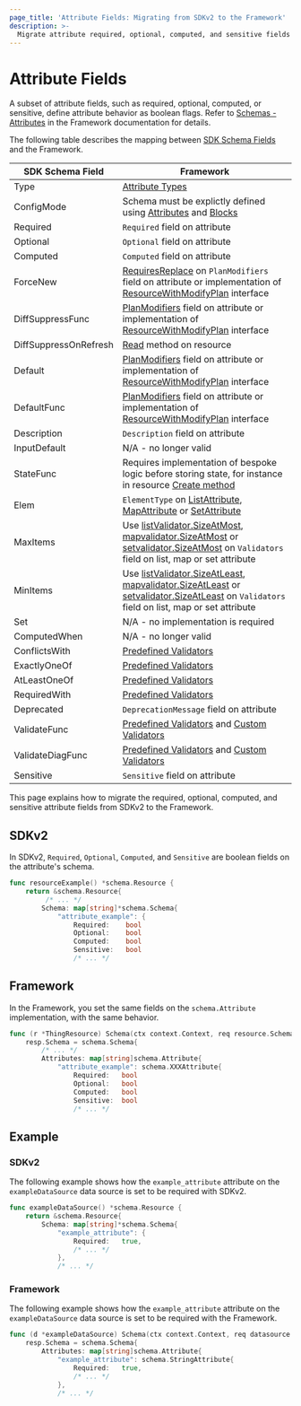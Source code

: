 ```yaml
---
page_title: 'Attribute Fields: Migrating from SDKv2 to the Framework'
description: >-
  Migrate attribute required, optional, computed, and sensitive fields from SDKv2 to the plugin Framework
---
```


# Attribute Fields

A subset of attribute fields, such as required, optional, computed, or sensitive, define attribute behavior as boolean flags. Refer to
[Schemas - Attributes](/plugin/framework/handling-data/schemas#required) in the Framework documentation for details.

The following table describes the mapping between [SDK Schema Fields](https://pkg.go.dev/github.com/hashicorp/terraform-plugin-sdk/helper/schema#Schema) and the Framework.

| SDK Schema Field      | Framework                                                                                                                                                                                                                                                                                                                                                                                                                                                              |
|-----------------------|------------------------------------------------------------------------------------------------------------------------------------------------------------------------------------------------------------------------------------------------------------------------------------------------------------------------------------------------------------------------------------------------------------------------------------------------------------------------|
| Type                  | [Attribute Types](/plugin/framework/migrating/attributes-blocks/types)                                                                                                                                                                                                                                                                                                                                                                                                 |
| ConfigMode            | Schema must be explictly defined using [Attributes](/plugin/framework/migrating/attributes-blocks/attribute-schema) and [Blocks](/plugin/framework/migrating/attributes-blocks/blocks)                                                                                                                                                                                                                                                                                 |
| Required              | `Required` field on attribute                                                                                                                                                                                                                                                                                                                                                                                                                                          |
| Optional              | `Optional` field on attribute                                                                                                                                                                                                                                                                                                                                                                                                                                          |
| Computed              | `Computed` field on attribute                                                                                                                                                                                                                                                                                                                                                                                                                                          |
| ForceNew              | [RequiresReplace](/plugin/framework/migrating/attributes-blocks/force-new) on `PlanModifiers` field on attribute or implementation of [ResourceWithModifyPlan](/plugin/framework/migrating/resources/plan-modification#framework) interface                                                                                                                                                                                                                            |
| DiffSuppressFunc      | [PlanModifiers](/framework/migrating/resources/plan-modification#framework) field on attribute or implementation of [ResourceWithModifyPlan](/plugin/framework/migrating/resources/plan-modification#framework) interface                                                                                                                                                                                                                                              |
| DiffSuppressOnRefresh | [Read](/plugin/framework/migrating/resources/crud) method on resource                                                                                                                                                                                                                                                                                                                                                                                                  |
| Default               | [PlanModifiers](/framework/migrating/resources/plan-modification#framework) field on attribute or implementation of [ResourceWithModifyPlan](/plugin/framework/migrating/resources/plan-modification#framework) interface                                                                                                                                                                                                                                              |
| DefaultFunc           | [PlanModifiers](/framework/migrating/resources/plan-modification#framework) field on attribute or implementation of [ResourceWithModifyPlan](/plugin/framework/migrating/resources/plan-modification#framework) interface                                                                                                                                                                                                                                              |
| Description           | `Description` field on attribute                                                                                                                                                                                                                                                                                                                                                                                                                                       |
| InputDefault          | N/A - no longer valid |
| StateFunc             | Requires implementation of bespoke logic before storing state, for instance in resource [Create method](plugin/framework/migrating/resources/crud#framework-1)                                                                                                                                                                                                                                                                                                         |
| Elem                  | `ElementType` on [ListAttribute](/plugin/framework/migrating/attributes-blocks/types), [MapAttribute](/plugin/framework/migrating/attributes-blocks/types) or [SetAttribute](/plugin/framework/migrating/attributes-blocks/types)                                                                                                                                                                                                                                      |
| MaxItems              | Use [listValidator.SizeAtMost](https://pkg.go.dev/github.com/hashicorp/terraform-plugin-framework-validators/listvalidator#SizeAtMost), [mapvalidator.SizeAtMost](https://pkg.go.dev/github.com/hashicorp/terraform-plugin-framework-validators/mapvalidator#SizeAtMost) or [setvalidator.SizeAtMost](https://pkg.go.dev/github.com/hashicorp/terraform-plugin-framework-validators/setvalidator#SizeAtMost) on `Validators` field on list, map or set attribute       |
| MinItems              | Use [listValidator.SizeAtLeast](https://pkg.go.dev/github.com/hashicorp/terraform-plugin-framework-validators/listvalidator#SizeAtLeast), [mapvalidator.SizeAtLeast](https://pkg.go.dev/github.com/hashicorp/terraform-plugin-framework-validators/mapvalidator#SizeAtLeast) or [setvalidator.SizeAtLeast](https://pkg.go.dev/github.com/hashicorp/terraform-plugin-framework-validators/setvalidator#SizeAtLeast) on `Validators` field on list, map or set attribute |
| Set                   | N/A - no implementation is required                                                                                                                                                                                                                                                                                                                                                                                                                                    |                                                                                                                                                                                                                                                                                                                                                                                                                                                                   |
| ComputedWhen          | N/A - no longer valid |
| ConflictsWith         | [Predefined Validators](/plugin/framework/migrating/attributes-blocks/validators-predefined)                                                                                                                                                                                                                                                                                                                                                                           |
| ExactlyOneOf          | [Predefined Validators](/plugin/framework/migrating/attributes-blocks/validators-predefined)                                                                                                                                                                                                                                                                                                                                                                           |
| AtLeastOneOf          | [Predefined Validators](/plugin/framework/migrating/attributes-blocks/validators-predefined)                                                                                                                                                                                                                                                                                                                                                                           |
| RequiredWith          | [Predefined Validators](/plugin/framework/migrating/attributes-blocks/validators-predefined)                                                                                                                                                                                                                                                                                                                                                                           |
| Deprecated            | `DeprecationMessage` field on attribute                                                                                                                                                                                                                                                                                                                                                                                                                                |
| ValidateFunc          | [Predefined Validators](/plugin/framework/migrating/attributes-blocks/validators-predefined) and [Custom Validators](/plugin/framework/migrating/attributes-blocks/validators-custom)                                                                                                                                                                                                                                                                                  |
| ValidateDiagFunc      | [Predefined Validators](/plugin/framework/migrating/attributes-blocks/validators-predefined) and [Custom Validators](/plugin/framework/migrating/attributes-blocks/validators-custom)                                                                                                                                                                                                                                                                                  |
| Sensitive             | `Sensitive` field on attribute                                                                                                                                                                                                                                                                                                                                                                                                                                         |


This page explains how to migrate the required, optional, computed, and sensitive attribute fields from SDKv2 to the
Framework.

## SDKv2

In SDKv2, `Required`, `Optional`, `Computed`, and `Sensitive` are boolean fields on the attribute's schema.

```go
func resourceExample() *schema.Resource {
    return &schema.Resource{
         /* ... */
        Schema: map[string]*schema.Schema{
            "attribute_example": {
                Required:    bool
                Optional:    bool
                Computed:    bool
                Sensitive:   bool
                /* ... */
```

## Framework

In the Framework, you set the same fields on the `schema.Attribute` implementation, with the same behavior.

```go
func (r *ThingResource) Schema(ctx context.Context, req resource.SchemaRequest, resp *resource.SchemaResponse) {
    resp.Schema = schema.Schema{
        /* ... */
        Attributes: map[string]schema.Attribute{
            "attribute_example": schema.XXXAttribute{
                Required:   bool
                Optional:   bool
                Computed:   bool
                Sensitive:  bool
                /* ... */
```

## Example

### SDKv2

The following example shows how the `example_attribute` attribute on the `exampleDataSource` data source is set to
be required with SDKv2.

```go
func exampleDataSource() *schema.Resource {
    return &schema.Resource{
        Schema: map[string]*schema.Schema{
            "example_attribute": {
                Required:   true,
                /* ... */
            },
            /* ... */
```

### Framework

The following example shows how the `example_attribute` attribute on the `exampleDataSource` data source is set
to be required with the Framework.

```go
func (d *exampleDataSource) Schema(ctx context.Context, req datasource.SchemaRequest, resp *datasource.SchemaResponse) {
    resp.Schema = schema.Schema{
        Attributes: map[string]schema.Attribute{
            "example_attribute": schema.StringAttribute{
                Required:   true,
                /* ... */
            },
            /* ... */
```
